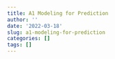 ```yaml
---
title: A1 Modeling for Prediction
author: ''
date: '2022-03-18'
slug: a1-modeling-for-prediction
categories: []
tags: []
---
```

```r

```

